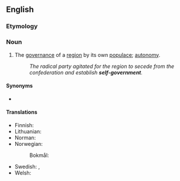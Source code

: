==English==

===Etymology===
{{prefix|en|self|government}}

===Noun===
{{en-noun|-}}

# The [[governance]] of a [[region]] by its own [[populace]]; [[autonomy]].
#: ''The radical party agitated for the region to secede from the confederation and establish '''self-government'''.''

====Synonyms====
* {{l|en|self-rule}}

====Translations====
{{trans-top|self-government}}
* Finnish: {{t|fi|itsehallinto}}
* Lithuanian: {{t+|lt|savivalda|f}}
* Norman: {{t|nrf|gouvèrnément dé sé|m}}
* Norwegian:
*: Bokmål: {{t|nb|selvstyre|n}}
{{trans-mid}}
* Swedish: {{t|sv|självstyre|n}}, {{t+|sv|autonomi|c}}
* Welsh: {{t+|cy|hunanlywodraeth}}
{{trans-bottom}}